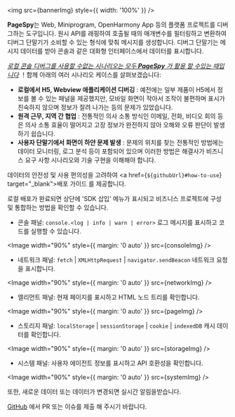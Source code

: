 

<img src={bannerImg} style={{ width: '100%' }} />

<HeaderLink level={2} slug="introduction" children="소개" />

<b>PageSpy</b>는 Web, Miniprogram, OpenHarmony App 등의 플랫폼 프로젝트를 디버그하는 도구입니다. 원시 API를 래핑하여 호출될 때의 매개변수를 필터링하고 변환하여 디버그 단말기가 소비할 수 있는 형식에 맞춰 메시지를 생성합니다. 디버그 단말기는 메시지 데이터를 받아 콘솔과 같은 대화형 인터페이스에서 데이터를 표시합니다.

<HeaderLink level={2} slug="when-to-use" children="사용 시점" />

<u>*로컬 콘솔 디버그를 사용할 수없는 시나리오는 모두 **PageSpy** 가 활용 할 수있는 때입니다*</u>
！함께 아래의 여러 시나리오 케이스를 살펴보겠습니다:

- **로컬에서 H5, Webview 애플리케이션 디버깅** : 예전에는 일부 제품이 H5에서 정보를 볼 수 있는 패널을 제공했지만, 모바일 화면이 작아서 조작이 불편하며 표시가 친숙하지 않으며 정보가 잘려 나가는 등의 문제가 있었습니다.
- **원격 근무, 지역 간 협업** : 전통적인 의사 소통 방식인 이메일, 전화, 비디오 회의 등은 의사 소통 효율이 떨어지고 고장 정보가 완전하지 않아 오해와 오류 판단이 발생하기 쉽습니다.
- **사용자 단말기에서 화면이 하얀 문제 발생** : 문제의 위치를 찾는 전통적인 방법에는 데이터 모니터링, 로그 분석 등이 포함되어 있으며 이러한 방법은 해결사가 비즈니스 요구 사항 시나리오와 기술 구현을 이해해야 합니다.

<HeaderLink level={2} slug="how-to-use" children="사용 방법" />

데이터의 안전성 및 사용 편의성을 고려하여 <a href={`${githubUrl}#how-to-use`} target="\_blank">배포 가이드</a> 를 제공합니다.

로컬 배포가 완료되면 상단에 'SDK 삽입' 메뉴가 표시되고 비즈니스 프로젝트에 구성 및 통합하는 방법을 확인할 수 있습니다.

<HeaderLink level={2} slug="feature-overview" children="기능 개요" />

- 콘솔 패널: `console.<log | info | warn | error>` 로그 메시지를 표시하고 코드를 실행할 수 있습니다.

<Image width="90%" style={{ margin: '0 auto' }} src={consoleImg} />

- 네트워크 패널: `fetch` | `XMLHttpRequest` | `navigator.sendBeacon` 네트워크 요청을 표시합니다.

<Image width="90%" style={{ margin: '0 auto' }} src={networkImg} />

- 엘리먼트 패널: 현재 페이지를 표시하고 HTML 노드 트리를 확인합니다.

<Image width="90%" style={{ margin: '0 auto' }} src={pageImg} />

- 스토리지 패널: `localStorage` | `sessionStorage` | `cookie` | `indexedDB` 캐시 데이터를 확인합니다.

<Image width="90%" style={{ margin: '0 auto' }} src={storageImg} />

- 시스템 패널: 사용자 에이전트 정보를 표시하고 API 호환성을 확인합니다.

<Image width="90%" style={{ margin: '0 auto' }} src={systemImg} />

또한, 새로운 데이터 또는 데이터가 변경되면 실시간 알림을받습니다.

<p style={{ marginTop: 28 }}>
  <a href={githubUrl}>GitHub</a> 에서 PR 또는 이슈를 제출 해 주시기 바랍니다.
</p>
